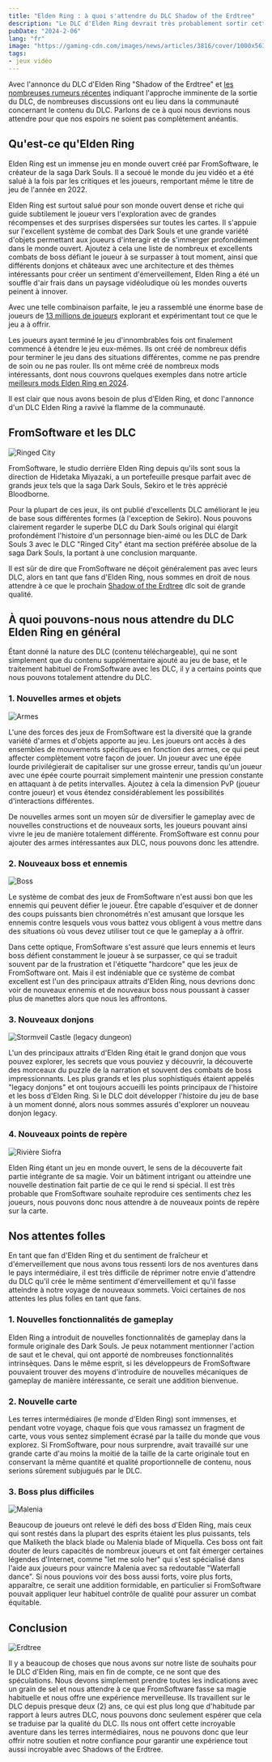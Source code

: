 ```yaml
---
title: "Elden Ring : à quoi s'attendre du DLC Shadow of the Erdtree"
description: "Le DLC d'Elden Ring devrait très probablement sortir cette année, les joueurs ont de grandes attentes et spéculations sur son contenu. Dans cet article nous discutons des spéculations les plus notables."
pubDate: "2024-2-06"
lang: "fr"
image: "https://gaming-cdn.com/images/news/articles/3816/cover/1000x563/elden-ring-expansion-not-due-for-release-just-yet-cover6569e7722e753.jpg"
tags:
- jeux vidéo
---
```



Avec l'annonce du DLC d'Elden Ring "Shadow of the Erdtree" et [les nombreuses rumeurs récentes](https://www.forbes.com/sites/erikkain/2023/12/17/elden-ring-shadow-of-the-erdtree-dlc-release-date-leaked/?sh=6160549f5479) indiquant l'approche imminente de la sortie du DLC, de nombreuses discussions ont eu lieu dans la communauté concernant le contenu du DLC. Parlons de ce à quoi nous devrions nous attendre pour que nos espoirs ne soient pas complètement anéantis.


## Qu'est-ce qu'Elden Ring
Elden Ring est un immense jeu en monde ouvert créé par FromSoftware, le créateur de la saga Dark Souls. Il a secoué le monde du jeu vidéo et a été salué à la fois par les critiques et les joueurs, remportant même le titre de jeu de l'année en 2022.


Elden Ring est surtout salué pour son monde ouvert dense et riche qui guide subtilement le joueur vers l'exploration avec de grandes récompenses et des surprises dispersées sur toutes les cartes. Il s'appuie sur l'excellent système de combat des Dark Souls et une grande variété d'objets permettant aux joueurs d'interagir et de s'immerger profondément dans le monde ouvert. Ajoutez à cela une liste de nombreux et excellents combats de boss défiant le joueur à se surpasser à tout moment, ainsi que différents donjons et châteaux avec une architecture et des thèmes intéressants pour créer un sentiment d'émerveillement, Elden Ring a été un souffle d'air frais dans un paysage vidéoludique où les mondes ouverts peinent à innover.


Avec une telle combinaison parfaite, le jeu a rassemblé une énorme base de joueurs de [13 millions de joueurs](https://www.statista.com/statistics/1300663/elden-ring-sales-worldwide/) explorant et expérimentant tout ce que le jeu a à offrir.


Les joueurs ayant terminé le jeu d'innombrables fois ont finalement commencé à étendre le jeu eux-mêmes. Ils ont créé de nombreux défis pour terminer le jeu dans des situations différentes, comme ne pas prendre de soin ou ne pas rouler. Ils ont même créé de nombreux mods intéressants, dont nous couvrons quelques exemples dans notre article [meilleurs mods Elden Ring en 2024](#).


Il est clair que nous avons besoin de plus d'Elden Ring, et donc l'annonce d'un DLC Elden Ring a ravivé la flamme de la communauté.


## FromSoftware et les DLC
<Image caption="Ringed city" src="https://www.wallpaperflare.com/static/9/948/1022/dark-souls-iii-dark-souls-gothic-midevil-wallpaper.jpg" alt="Ringed City" />


FromSoftware, le studio derrière Elden Ring depuis qu'ils sont sous la direction de Hidetaka Miyazaki, a un portefeuille presque parfait avec de grands jeux tels que la saga Dark Souls, Sekiro et le très apprécié Bloodborne.


Pour la plupart de ces jeux, ils ont publié d'excellents DLC améliorant le jeu de base sous différentes formes (à l'exception de Sekiro). Nous pouvons clairement regarder le superbe DLC du Dark Souls original qui élargit profondément l'histoire d'un personnage bien-aimé ou les DLC de Dark Souls 3 avec le DLC "Ringed City" étant ma section préférée absolue de la saga Dark Souls, la portant à une conclusion marquante.


Il est sûr de dire que FromSoftware ne déçoit généralement pas avec leurs DLC, alors en tant que fans d'Elden Ring, nous sommes en droit de nous attendre à ce que le prochain [Shadow of the Erdtree](https://eldenring.wiki.fextralife.com/DLC) dlc soit de grande qualité.


## À quoi pouvons-nous nous attendre du DLC Elden Ring en général
Étant donné la nature des DLC (contenu téléchargeable), qui ne sont simplement que du contenu supplémentaire ajouté au jeu de base, et le traitement habituel de FromSoftware avec les DLC, il y a certains points que nous pouvons totalement attendre du DLC.


### 1. Nouvelles armes et objets
<Image src="https://static0.gamerantimages.com/wordpress/wp-content/uploads/2023/07/elden-ring-convergence-mod-best-weapons-1.jpg" alt="Armes"  />


L'une des forces des jeux de FromSoftware est la diversité que la grande variété d'armes et d'objets apporte au jeu. Les joueurs ont accès à des ensembles de mouvements spécifiques en fonction des armes, ce qui peut affecter complètement votre façon de jouer. Un joueur avec une épée lourde privilégierait de capitaliser sur une grosse erreur, tandis qu'un joueur avec une épée courte pourrait simplement maintenir une pression constante en attaquant à de petits intervalles. Ajoutez à cela la dimension PvP (joueur contre joueur) et vous étendez considérablement les possibilités d'interactions différentes.


De nouvelles armes sont un moyen sûr de diversifier le gameplay avec de nouvelles constructions et de nouveaux sorts, les joueurs pouvant ainsi vivre le jeu de manière totalement différente. FromSoftware est connu pour ajouter des armes intéressantes aux DLC, nous pouvons donc les attendre.


### 2. Nouveaux boss et ennemis
<Image src="https://assetsio.reedpopcdn.com/elden-ring-margit_szFJLrx.jpg?width=1200&height=1200&fit=bounds&quality=70&format=jpg&auto=webp" alt="Boss" />


Le système de combat des jeux de FromSoftware n'est aussi bon que les ennemis qui peuvent défier le joueur. Être capable d'esquiver et de donner des coups puissants bien chronométrés n'est amusant que lorsque les ennemis contre lesquels vous vous battez vous obligent à vous mettre dans des situations où vous devez utiliser tout ce que le gameplay a à offrir.


Dans cette optique, FromSoftware s'est assuré que leurs ennemis et leurs boss défient constamment le joueur à se surpasser, ce qui se traduit souvent par de la frustration et l'étiquette "hardcore" que les jeux de FromSoftware ont. Mais il est indéniable que ce système de combat excellent est l'un des principaux attraits d'Elden Ring, nous devrions donc voir de nouveaux ennemis et de nouveaux boss nous poussant à casser plus de manettes alors que nous les affrontons.


### 3. Nouveaux donjons
<Image src="https://cdnb.artstation.com/p/assets/images/images/048/542/875/large/artur-highresscreenshot00035.jpg?1650320748" alt="Stormveil Castle (legacy dungeon)"  />


L'un des principaux attraits d'Elden Ring était le grand donjon que vous pouvez explorer, les secrets que vous pouviez y découvrir, la découverte des morceaux du puzzle de la narration et souvent des combats de boss impressionnants. Les plus grands et les plus sophistiqués étaient appelés "legacy donjons" et ont toujours accueilli les points principaux de l'histoire et les boss d'Elden Ring. Si le DLC doit développer l'histoire du jeu de base à un moment donné, alors nous sommes assurés d'explorer un nouveau donjon legacy.


### 4. Nouveaux points de repère
<Image src="https://eip.gg/wp-content/uploads/2022/04/Nokron-Eternal-City-Featured-Image.jpg" alt="Rivière Siofra" />


Elden Ring étant un jeu en monde ouvert, le sens de la découverte fait partie intégrante de sa magie. Voir un bâtiment intrigant ou atteindre une nouvelle destination fait partie de ce qui le rend si spécial. Il est très probable que FromSoftware souhaite reproduire ces sentiments chez les joueurs, nous pouvons donc nous attendre à de nouveaux points de repère sur la carte.


## Nos attentes folles
En tant que fan d'Elden Ring et du sentiment de fraîcheur et d'émerveillement que nous avons tous ressenti lors de nos aventures dans le pays intermédiaire, il est très difficile de réprimer notre envie d'attendre du DLC qu'il crée le même sentiment d'émerveillement et qu'il fasse atteindre à notre voyage de nouveaux sommets. Voici certaines de nos attentes les plus folles en tant que fans.


### 1. Nouvelles fonctionnalités de gameplay
Elden Ring a introduit de nouvelles fonctionnalités de gameplay dans la formule originale des Dark Souls. Je peux notamment mentionner l'action de saut et le cheval, qui ont apporté de nombreuses fonctionnalités intrinsèques. Dans le même esprit, si les développeurs de FromSoftware pouvaient trouver des moyens d'introduire de nouvelles mécaniques de gameplay de manière intéressante, ce serait une addition bienvenue.


### 2. Nouvelle carte
Les terres intermédiaires (le monde d'Elden Ring) sont immenses, et pendant votre voyage, chaque fois que vous ramassez un fragment de carte, vous vous sentez simplement écrasé par la taille du monde que vous explorez. Si FromSoftware, pour nous surprendre, avait travaillé sur une grande carte d'au moins la moitié de la taille de la carte originale tout en conservant la même quantité et qualité proportionnelle de contenu, nous serions sûrement subjugués par le DLC.


### 3. Boss plus difficiles
<Image src="https://assetsio.reedpopcdn.com/malenia-head-elden-ring.jpg?width=1600&height=900&fit=crop&quality=100&format=png&enable=upscale&auto=webp" alt="Malenia" />


Beaucoup de joueurs ont relevé le défi des boss d'Elden Ring, mais ceux qui sont restés dans la plupart des esprits étaient les plus puissants, tels que Maliketh the black blade ou Malenia blade of Miquella. Ces boss ont fait douter de leurs capacités de nombreux joueurs et ont fait émerger certaines légendes d'Internet, comme "let me solo her" qui s'est spécialisé dans l'aide aux joueurs pour vaincre Malenia avec sa redoutable "Waterfall dance". Si nous pouvions voir des boss aussi forts, voire plus forts, apparaître, ce serait une addition formidable, en particulier si FromSoftware pouvait appliquer leur habituel contrôle de qualité pour assurer un combat équitable.


## Conclusion
<Image src="https://sm.ign.com/t/ign_ap/photo/default/shadow-of-the-erdtree-3-1677574530364_unn3.1080.jpg" alt="Erdtree" />


Il y a beaucoup de choses que nous avons sur notre liste de souhaits pour le DLC d'Elden Ring, mais en fin de compte, ce ne sont que des spéculations. Nous devons simplement prendre toutes les indications avec un grain de sel et nous attendre à ce que FromSoftware fasse sa magie habituelle et nous offre une expérience merveilleuse. Ils travaillent sur le DLC depuis presque deux (2) ans, ce qui est plus long que d'habitude par rapport à leurs autres DLC, nous pouvons donc seulement espérer que cela se traduise par la qualité du DLC. Ils nous ont offert cette incroyable aventure dans les terres intermédiaires, nous ne pouvons donc que leur offrir notre soutien et notre confiance pour garantir une expérience tout aussi incroyable avec Shadows of the Erdtree.



